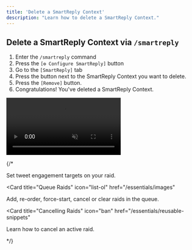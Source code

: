 ```yaml
---
title: 'Delete a SmartReply Context'
description: "Learn how to delete a SmartReply Context."
---
```



## Delete a SmartReply Context via `/smartreply`
1. Enter the `/smartreply` command
2. Press the `[⚙️ Configure SmartReply]` button
3. Go to the `[SmartReply]` tab
4. Press the <Icon icon="ellipsis-vertical" /> button next to the SmartReply Context you want to delete.
5. Press the `[Remove]` button.
6. Congratulations! You've deleted a SmartReply Context.

<Frame>
  <video
  autoPlay
  muted
  loop
  playsInline
  className="w-full"
  src="https://mintlify-videos.s3.eu-central-1.amazonaws.com/DeleteSmartReplyContext.mp4"
></video>
</Frame>


{/* <CardGroup>

<Card title="Setting Targets" icon="bullseye-arrow" href="/essentials/markdown">
  Set tweet engagement targets on your raid.
</Card>

<Card
  title="Queue Raids"
  icon="list-ol"
  href="/essentials/images"
>
  Add, re-order, force-start, cancel or clear raids in the queue.
</Card>

<Card
  title="Cancelling Raids"
  icon="ban"
  href="/essentials/reusable-snippets"
>
  Learn how to cancel an active raid.
</Card>

</CardGroup> */}